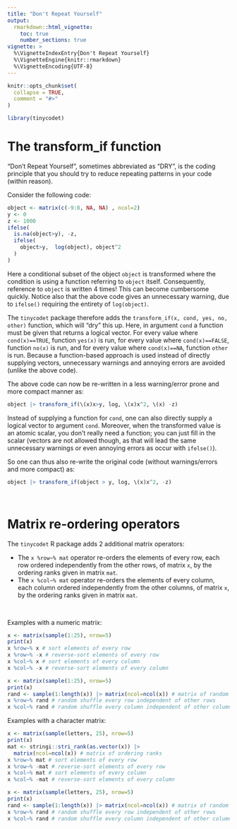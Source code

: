---
title: "Don't Repeat Yourself"
output:
  rmarkdown::html_vignette:
    toc: true
    number_sections: true
vignette: >
  %\VignetteIndexEntry{Don't Repeat Yourself}
  %\VignetteEngine{knitr::rmarkdown}
  %\VignetteEncoding{UTF-8}
---

```{r, include = FALSE}
knitr::opts_chunk$set(
  collapse = TRUE,
  comment = "#>"
)
```

```{r setup}
library(tinycodet)
```


# The transform_if function

"Don't Repeat Yourself", sometimes abbreviated as "DRY", is the coding principle that you should try to reduce repeating patterns in your code (within reason).

Consider the following code:


```{r echo=TRUE}
object <- matrix(c(-9:8, NA, NA) , ncol=2)
y <- 0
z <- 1000
ifelse(
  is.na(object>y), -z,
  ifelse(
    object>y,  log(object), object^2
  )
)
```


Here a conditional subset of the object `object` is transformed where the condition is using a function referring to `object` itself. Consequently, reference to `object` is written 4 times! This can become cumbersome quickly. Notice also that the above code gives an unnecessary warning, due to `ifelse()` requiring the entirety of `log(object)`.


The `tinycodet` package therefore adds the `transform_if(x, cond, yes, no, other)` function, which will "dry" this up.
Here, in argument `cond` a function must be given that returns a logical vector. For every value where `cond(x)==TRUE`, function `yes(x)` is run, for every value where `cond(x)==FALSE`, function `no(x)` is run, and for every value where `cond(x)==NA`, function `other` is run. Because a function-based approach is used instead of directly supplying vectors, unnecessary warnings and annoying errors are avoided (unlike the above code).

The above code can now be re-written in a less warning/error prone and more compact manner as:

```{r echo=TRUE}
object |> transform_if(\(x)x>y, log, \(x)x^2, \(x) -z)
```


Instead of supplying a function for `cond`, one can also directly supply a logical vector to argument `cond`. Moreover, when the transformed value is an atomic scalar, you don't really need a function; you can just fill in the scalar (vectors are not allowed though, as that will lead the same unnecessary warnings or even annoying errors as occur with `ifelse()`).

So one can thus also re-write the original code (without warnings/errors and more compact) as:

```{r echo=TRUE}
object |> transform_if(object > y, log, \(x)x^2, -z)
```


&nbsp;

# Matrix re-ordering operators

The `tinycodet` R package adds 2 additional matrix operators:

 - The `x %row~% mat` operator  re-orders the elements of every row, each row ordered independently from the other rows, of matrix `x`, by the ordering ranks given in matrix `mat`.
 - The `x %col~% mat` operator re-orders the elements of every column, each column ordered independently from the other columns, of matrix `x`, by the ordering ranks given in matrix `mat`.


&nbsp;

Examples with a numeric matrix:

```{r}
x <- matrix(sample(1:25), nrow=5)
print(x)
x %row~% x # sort elements of every row
x %row~% -x # reverse-sort elements of every row
x %col~% x # sort elements of every column
x %col~% -x # reverse-sort elements of every column

x <- matrix(sample(1:25), nrow=5)
print(x)
rand <- sample(1:length(x)) |> matrix(ncol=ncol(x)) # matrix of random integers
x %row~% rand # random shuffle every row independent of other rows
x %col~% rand # random shuffle every column independent of other columns
```


Examples with a character matrix:

```{r}
x <- matrix(sample(letters, 25), nrow=5)
print(x)
mat <- stringi::stri_rank(as.vector(x)) |>
  matrix(ncol=ncol(x)) # matrix of ordering ranks
x %row~% mat # sort elements of every row
x %row~% -mat # reverse-sort elements of every row
x %col~% mat # sort elements of every column
x %col~% -mat # reverse-sort elements of every column

x <- matrix(sample(letters, 25), nrow=5)
print(x)
rand <- sample(1:length(x)) |> matrix(ncol=ncol(x)) # matrix of random integers
x %row~% rand # random shuffle every row independent of other rows
x %col~% rand # random shuffle every column independent of other columns
```



&nbsp;

